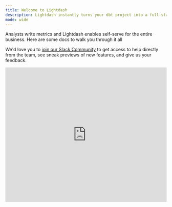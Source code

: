 ```yaml
---
title: Welcome to Lightdash
description: Lightdash instantly turns your dbt project into a full-stack BI platform.
mode: wide
---
```


Analysts write metrics and Lightdash enables self-serve for the entire business. Here are some docs to walk you through it all

We'd love you to [join our Slack Community](https://join.slack.com/t/lightdash-community/shared_invite/zt-2ehqnrvqt-LbCq7cUSFHAzEj_wMuxg4A) to get access to help directly from the team, see sneak previews of new features, and give us your feedback. <Icon icon="face-laugh" iconType="solid"/>

<Frame>
<iframe width="100%" height="420" src="https://www.loom.com/embed/c0805a236a994de397ac5142fdfe4b7f" frameborder="0" webkitallowfullscreen mozallowfullscreen allowfullscreen></iframe>
</Frame>
